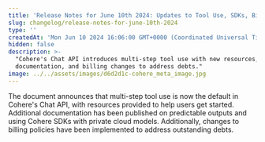 ```yaml
---
title: 'Release Notes for June 10th 2024: Updates to Tool Use, SDKs, Billing'
slug: changelog/release-notes-for-june-10th-2024
type: ''
createdAt: 'Mon Jun 10 2024 16:06:00 GMT+0000 (Coordinated Universal Time)'
hidden: false
description: >-
  "Cohere's Chat API introduces multi-step tool use with new resources,
  documentation, and billing changes to address debts."
image: ../../assets/images/d6d2d1c-cohere_meta_image.jpg
---
```

The document announces that multi-step tool use is now the default in Cohere's Chat API, with resources provided to help users get started. Additional documentation has been published on predictable outputs and using Cohere SDKs with private cloud models. Additionally, changes to billing policies have been implemented to address outstanding debts.
